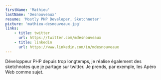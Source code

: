 ```yaml
---
firstName: 'Mathieu'
lastName: 'Desnouveaux'
resume: 'Mostly PHP Developer, Sketchnoter'
picture: 'mathieu-desnouveaux.jpg'
links:
    - title: twitter
      url: https://twitter.com/mdesnouveaux
    - title: linkedin
      url: https://www.linkedin.com/in/mdesnouveaux
---
```


Développeur PHP depuis trop longtemps, je réalise également des sketchnotes que je partage sur twitter. Je prends, par exemple, les Apéro Web comme sujet.